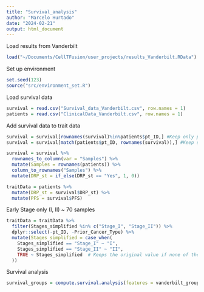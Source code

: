 ```yaml
---
title: "Survival_analysis"
author: "Marcelo Hurtado"
date: "2024-02-21"
output: html_document
---
```


Load results from Vanderbilt
```r
load("~/Documents/CellTFusion/user_projects/results_Vanderbilt.RData")
```

Set up environment
```r
set.seed(123)
source("src/environment_set.R")
```

Load survival data
```r
survival = read.csv("Survival_data_Vanderbilt.csv", row.names = 1)
patients = read.csv("ClinicalData_Vanderbilt.csv", row.names = 1)
```

Add survival data to trait data
```r
survival = survival[rownames(survival)%in%patients$pt_ID,] #Keep only patients with clinical data and survival information
survival = survival[match(patients$pt_ID, rownames(survival)),] #Keep same order between patients and survival info

survival = survival %>%
  rownames_to_column(var = "Samples") %>%
  mutate(Samples = rownames(patients)) %>%
  column_to_rownames("Samples") %>%
  mutate(DRP_st = if_else(DRP_st == "Yes", 1, 0))

traitData = patients %>%
  mutate(DRP_st = survival$DRP_st) %>%
  mutate(PFS = survival$PFS)
```

Early Stage only (I, II) ~ 70 samples
```r
traitData = traitData %>%
  filter(Stages_simplified %in% c("Stage_I", "Stage_II")) %>%
  dplyr::select(-pt_ID, -Prior_Cancer_Type) %>%
  mutate(Stages_simplified = case_when(
    Stages_simplified == "Stage_I" ~ "I",
    Stages_simplified == "Stage_II" ~ "II",
    TRUE ~ Stages_simplified  # Keeps the original value if none of the conditions are met
  ))
```

Survival analysis
```r
survival_groups = compute.survival.analysis(features = vanderbilt_groups, traitData, time_unit = "days", p.value = 0.01, max_factors = 3)
```

